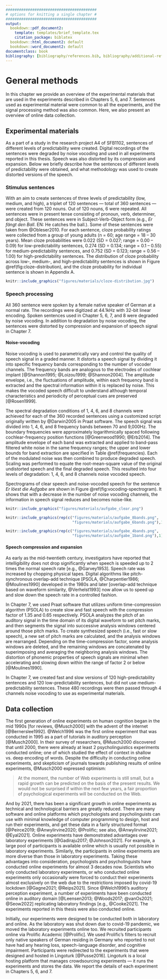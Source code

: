 ```yaml
---
#########################################
# options for knitting a single chapter #
#########################################
output:
  bookdown::pdf_document2:
    template: templates/brief_template.tex
    citation_package: biblatex
  bookdown::html_document2: default
  bookdown::word_document2: default
documentclass: book
bibliography: [bibliography/references.bib, bibliography/additional-references.bib]
---
```


# General methods
\chaptermark{Methods}

In this chapter we provide an overview of the experimental materials that are used in the experiments described in Chapters 5, 6, and 7.
Sentences used as experimental material were common to all the experiments,
and the signal processing method was also common.
Here, we also present an overview of online data collection.

## Experimental materials {#experimental-materials}

As a part of a study in the research project A4 of SFB1102, sentences of different levels of predictability were created.
Digital recordings of the sentences were degraded by noise vocoding and used in all experiments reported in this thesis.
Speech was also distorted by its compression and expansion.
<!-- In all the experiments in this thesis, we used spoken sentences which were degraded by noise vocoding. -->
<!-- We processed those spoken sentences to create different versions of distorted speech. -->
Below we briefly describe how the sentences of different levels of predictability were obtained,
and what methodology was used to create distorted versions of the speech.

### Stimulus sentences

With an aim to create sentences of three levels of predictability (low, medium, and high), a triplet of 120 sentences --- total of 360 sentences --- were created from 120 nouns.
Out of 120 nouns, 6 were repeated.
All sentences were in present tense consisting of pronoun, verb, determiner, and object.
These sentences were in Subject-Verb-Object form (e.g., *Er fängt den Ball*. EN: He catches the ball.).
Some of these sentences were taken from @Obleser2010.
For each sentence, cloze probability ratings were collected from a group of young adults (n = 60; age range = 18 – 30 years).
Mean cloze probabilities were 0.022 (SD = 0.027; range = 0.00 – 0.09) for low-predictability sentences,
0.274 (SD = 0.134; range = 0.1 – 0.55) for medium-predictability sentences,
and 0.752 (SD = 0.123; range = 0.56 – 1.00) for high-predictability sentences.
The distribution of cloze probability across low-, medium-, and high-predictability sentences is shown in Figure \@ref(fig:cloze-distribution),
and the cloze probability for individual sentence is shown in Appendix A.

```r
knitr::include_graphics("figures/materials/cloze-distribution.jpg")
```


### Speech processing {#speech-processing}

All 360 sentence were spoken by a female native speaker of German at a normal rate.
The recordings were digitized at 44.1kHz with 32-bit linear encoding.
Spoken sentences used in Chapter 5, 6, 7, and 8 were degraded by noise vocoding.
In addition to degradation by noise vocoding, the sentences were distorted by compression and expansion of speech signal in Chapter 7.

#### Noise-vocoding {#noise-vocoding}

<!-- If the cut-off frequencies of the bandwidth of the speech signal (i.e., the analysis band) and the bandwidth of the noise do not match then the resulting noise-vocoded speech becomes spectrally shifted [e.g., @Faulkner2012]. -->
Noise vocoding is used to parametrically vary and control the quality of speech signal in a graded manner.
<!-- It largely removes the spectral details of the speech signal but preserves the temporal and preiodicity cues [@Rosen1999]. -->
It distorts a speech signal by dividing it into specific frequency bands corresponding to the number of vocoder channels.
The frequency bands are analogous to the electrodes of cochlear implant [@Shannon1995; @Loizou1999; @Shannon2004].
The amplitude envelope, i.e., the fluctuations of amplitude, within each frequency band is extracted and the spectral information within it is replaced by noise.
This makes the vocoded speech difficult to understand although temporal characteristics and periodicity of perceptual cues are preserved [@Rosen1999].

The spectral degradation conditions of 1, 4, 6, and 8 channels were achieved for each of the 360 recorded sentences using a customized script originally written by @Darwin2005 in Praat software.
The speech signal was divided into 1, 4, 6, and 8 frequency bands between 70 and 9,000Hz.
The boundary frequencies were approximately logarithmically spaced following cochlear-frequency position functions [@Greenwood1990; @Erb2014].
The amplitude envelope of each band was extracted and applied to band-pass filtered white noise in the same frequency ranges;
the upper and lower bounds for band extraction are specified in Table \@ref(frequencies).
Each of the modulated noise was then combined to produce degraded speech.
Scaling was performed to equate the root-mean-square value of the original undistorted speech and the final degraded speech.
This resulted into four levels of degradation: 1, 4, 6, and 8 channels noise vocoded speech.
<!-- The 1-channel noise-vocoding provides a baseline condition as speech encoded with only one frequency band is least to non-intelligible. -->
<!--However, speech vocoded through four or more channels has been shown to be well intelligible – Ueda and Nakajima (2017) derived from the factor analysis of spectral fluctuations in eight languages, including German, that four channels are sufficient, and they also identified the optimal boundary frequencies for 4 channels vocoding.
These are similar, although not identical, to the cochlear-frequency position function-based boundary frequencies chosen in the current study.-->

Spectrograms of clear speech and noise-vocoded speech for the sentence *Er löest die Aufgabe* are shown in Figure \@ref(fig:vocoding-spectrogram). It shows that with a decrease in the number of noise vocoding channels, the information in speech signal reduces and becomes noise-like.

```r

knitr::include_graphics("figures/materials/aufgabe_clear.png")

knitr::include_graphics(rep(c("figures/materials/aufgabe_8bands.png",
                              "figures/materials/aufgabe_6bands.png"),1))

knitr::include_graphics(rep(c("figures/materials/aufgabe_4bands.png",
                              "figures/materials/aufgabe_1band.png"),1))

```

\begin{table}[H]
\begin{center} 
\caption{Boundary frequencies (in Hz) for 1, 4, 6 and 8 channels noise-vocoding conditions} 
\label{frequencies} 
\vskip 0.12in
\begin{tabular}{llllllllll} 
\hline
Number of channels     &    Boundary frequencies \\
\hline
1   &   70    &   9000   &     &     &       &       &        &       &   \\

4   &   70    &   423   &   1304  &   3504  &   9000    &       &        &       &   \\

6   &   70    &   268   &   633   &   1304  &   2539    &   4813    &    9000    &       &   \\

8   &   70    &   207   &   423   &   764   &   1304    &   2156    &    3504    &   5634    &   9000\\
\hline
\end{tabular} 
\end{center} 
\end{table}

#### Speech compression and expansion

As early as the mid-twentieth century, investigators have reported that intelligibility does not drop significantly when speech is speeded up to 2 times the normal speech rate [e.g., @Garvey1953].
Speech rate was increased by chopping physical tapes.
Digital algorithms like pitch-synchronous overlap-add technique [PSOLA, @Charpentier1986; @Moulines1990] developed in the 1980s and later [overlap-add technique based on waveform similarity, @Verhelst1993] now allow us to speed up and slow down the speech rate in a controlled fashion.

In Chapter 7, we used Praat software that utilizes uniform time-compression algorithm (PSOLA) to create slow and fast speech with the compression factor of 1.35 and 0.65 respectively.
PSOLA analyzes the pitch of an auditory signal in the time domain of its digital waveform to set pitch marks, and then segments the signal into successive analysis windows centered around those pitch marks.
To create synthesized speech (i.e., fast or slow speech), a new set of pitch marks are calculated, and the analysis windows are rearranged.
Depending on the time-compression factor, some analysis windows are deleted, and the remaining windows are concatenated by superimposing and averaging the neighboring analysis windows.
<!-- Hence the resulting speech signal is compressed, i.e., it is perceived to be faster than the original speech [e.g., CITE ] -->
The distortion of phonemic properties of speech signals are minimal when accelerating and slowing down within the range of factor 2 or below [@Moulines1990].

In Chapter 7, we created fast and slow versions of 120 high-predictability sentences and 120 low-predictability sentences, but did not use medium-predictability sentences.
These 480 recordings were then passed through 4 channels noise vocoding to use as experimental materials.
<!-- Spectrograms of clear speech, fast speech, slow speech, and noise vocoded fast and slow speech for the word *Aufgabe* are shown in Figure X.X. -->
<!-- In Experiment 3, PSOLA algorithm in Praat software is used to increase the rate of speech by a factor of 0.65 before passing it through 4-channels noise-vocoding. -->

## Data collection

<!--- Write a few sentences about similarity and dissimilarity about online and lab data collection.
- Cite the papers that have done such comparisons.
- Cite specifically the auditory modalities ones.
- Then mention Lingoturk, and Prolific.
- Mention screening in Prolific.

- Data colxn in lab and online
- Online expt hosting platform
- Recruiting participants online -->
The first generation of online experiments on human cognition began in the mid 1990s [for reviews, @Musch2000] with the advent of the internet [@Bernerslee1992].
@Welch1996 was the first online experiment that was conducted in 1995 as a part of tutorials in auditory perception [@Musch2000].
In their survey of researchers, @Musch2000 discovered that until 2000, there were already at least 2 psycholinguistics experiments conducted online;
one of which studied the effect of context in shallow vs. deep encoding of words.
Despite the difficulty in conducting online experiments, and skepticism of journals towards publishing results of online experiments,
@Musch2000 expressed optimism:

>
At the moment, the number of Web experiments is still small, but a rapid growth can be predicted on the basis of the present results.
We would not be surprised if within the next few years, a fair proportion of psychological experiments will be conducted on the Web.

<!-- It will be interesting to see how the experiences of the early researchers shape this new direction in psychological research." -->
And by 2021, there has been a significant growth in online experiments as technical and technological barriers are greatly reduced.
There are many software and online platforms which psychologists and psycholinguists can use with minimal knowledge of computer programming
to design, host and run their experiments, and get these data in a fairly structured format [@Peirce2019; @Anwylirvine2020; @Prolific; see also, @Anwylirvine2021; @Eyal2021].
Online experiments have demonstrated advantages over laboratory experiments [@Gadiraju2017; @Johnson2021].
For example, a large pool of participants is available online which is usually not possible in laboratory experiments.
Similarly, the participants in online experiments are more diverse than those in laboratory experiments.
Taking these advantages into consideration, psychologists and psycholinguists have conducted online experiments for almost 3 decades now.
Scientists who only conducted laboratory experiments, or who conducted online experiments only occasionally were forced to conduct their experiments almost exclusively on the web due to the restrictions imposed by covid-19 lockdown [@Gagne2021; @Reips2021].
Since @Welch1996's auditory perception experiment, a number of experiments have been conducted online in auditory domain [@Leensen2013; @Woods2017; @vanOs2021; @Seow2022] replicating laboratory findings [e.g., @Cooke2021].
The experiments reported in this thesis were also conducted online.

Initially, our experiments were designed to be conducted both in laboratory and online.
As the laboratory was shut down due to covid-19 pandemic, we moved the laboratory experiments online too.
We recruited participants online via Prolific Academic [@Prolific].
We used Prolific's filters to recruit only native speakers of German residing in Germany
who reported to not have had any hearing loss, speech-language disorder, and cognitive impairment.
Participants were redirected to the experiments that were designed and hosted in Lingoturk [@Pusse2016].
Lingoturk is a local hosting platform that manages crowdsourcing experiments --- it runs the experiments and stores the data.
We report the details of each experiment in Chapters 5, 6, and 7.

